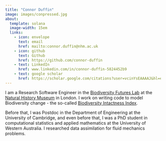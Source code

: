```yaml
---
title: "Connor Duffin"
image: images/conpressed.jpg
about: 
  template: solana
  image-width: 15em
  links:
    - icon: envelope
      text: email
      href: mailto:connor.duffin@nhm.ac.uk
    - icon: github
      text: Github
      href: https://github.com/connor-duffin
    - text: LinkedIn
      href: www.linkedin.com/in/connor-duffin-5824452b9
    - text: google scholar
      href: https://scholar.google.com/citations?user=vcinYsEAAAAJ&hl=en
---
```


I am a Research Software Engineer in the [Biodiversity Futures Lab](https://www.nhm.ac.uk/our-science/research/projects/predicts.html) at the [Natural History Museum](https://www.nhm.ac.uk/) in London. I work on writing code to model Biodiversity change - the so-called [Biodiversity Intactness Index](https://www.nhm.ac.uk/our-science/services/data/biodiversity-intactness-index.html).

Before that, I was Postdoc in the Department of Engineering at the University of Cambridge, and even before that, I was a PhD student in computational statistics and applied mathematics at the University of Western Australia. I researched data assimilation for fluid mechanics problems.
